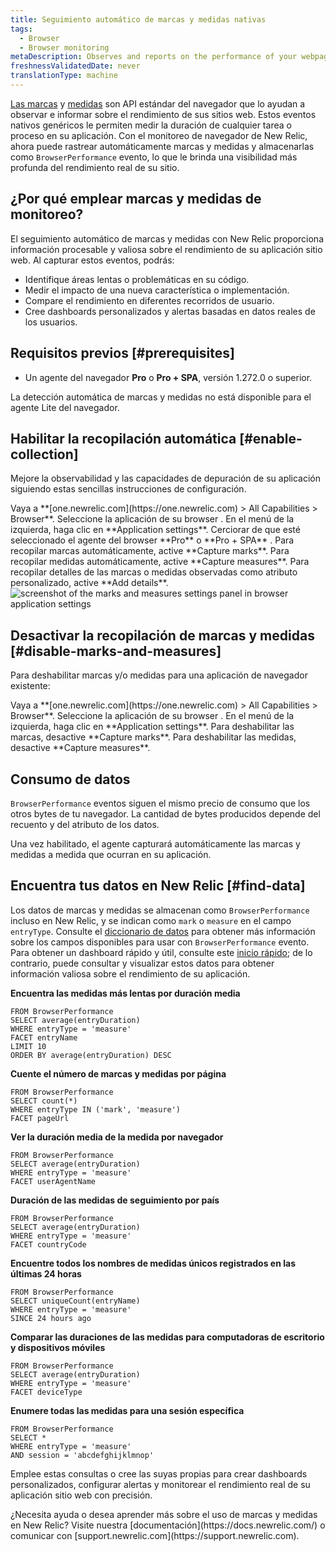 ```yaml
---
title: Seguimiento automático de marcas y medidas nativas
tags:
  - Browser
  - Browser monitoring
metaDescription: Observes and reports on the performance of your webpages by automatically tracking native marks and measures.
freshnessValidatedDate: never
translationType: machine
---
```


[Las marcas](https://developer.mozilla.org/en-US/docs/Web/API/Performance/mark) y [medidas](https://developer.mozilla.org/en-US/docs/Web/API/Performance/measure) son API estándar del navegador que lo ayudan a observar e informar sobre el rendimiento de sus sitios web. Estos eventos nativos genéricos le permiten medir la duración de cualquier tarea o proceso en su aplicación. Con el monitoreo de navegador de New Relic, ahora puede rastrear automáticamente marcas y medidas y almacenarlas como `BrowserPerformance` evento, lo que le brinda una visibilidad más profunda del rendimiento real de su sitio.

## ¿Por qué emplear marcas y medidas de monitoreo?

El seguimiento automático de marcas y medidas con New Relic proporciona información procesable y valiosa sobre el rendimiento de su aplicación sitio web. Al capturar estos eventos, podrás:

* Identifique áreas lentas o problemáticas en su código.
* Medir el impacto de una nueva característica o implementación.
* Compare el rendimiento en diferentes recorridos de usuario.
* Cree dashboards personalizados y alertas basadas en datos reales de los usuarios.

## Requisitos previos [#prerequisites]

* Un agente del navegador **Pro** o **Pro + SPA**, versión 1.272.0 o superior.

<Callout variant="important">
  La detección automática de marcas y medidas no está disponible para el agente Lite del navegador.
</Callout>

## Habilitar la recopilación automática [#enable-collection]

Mejore la observabilidad y las capacidades de depuración de su aplicación siguiendo estas sencillas instrucciones de configuración.

<Steps>
  <Step>
    Vaya a **[one.newrelic.com](https://one.newrelic.com) &gt; All Capabilities &gt; Browser**.
  </Step>

  <Step>
    Seleccione la aplicación de su browser .
  </Step>

  <Step>
    En el menú de la izquierda, haga clic en **Application settings**.
  </Step>

  <Step>
    Cerciorar de que esté seleccionado el agente del browser **Pro** o **Pro + SPA** .
  </Step>

  <Step>
    Para recopilar marcas automáticamente, active **Capture marks**. Para recopilar medidas automáticamente, active **Capture measures**. Para recopilar detalles de las marcas o medidas observadas como atributo personalizado, active **Add details**.
  </Step>
</Steps>

<img title="Marks and measures settings" alt="screenshot of the marks and measures settings panel in browser application settings" src="/images/M_and_M settings.png" />

## Desactivar la recopilación de marcas y medidas [#disable-marks-and-measures]

Para deshabilitar marcas y/o medidas para una aplicación de navegador existente:

<Steps>
  <Step>
    Vaya a **[one.newrelic.com](https://one.newrelic.com) &gt; All Capabilities &gt; Browser**.
  </Step>

  <Step>
    Seleccione la aplicación de su browser .
  </Step>

  <Step>
    En el menú de la izquierda, haga clic en **Application settings**.
  </Step>

  <Step>
    Para deshabilitar las marcas, desactive **Capture marks**. Para deshabilitar las medidas, desactive **Capture measures**.
  </Step>
</Steps>

## Consumo de datos

`BrowserPerformance` eventos siguen el mismo precio de consumo que los otros bytes de tu navegador. La cantidad de bytes producidos depende del recuento y del atributo de los datos.

Una vez habilitado, el agente capturará automáticamente las marcas y medidas a medida que ocurran en su aplicación.

## Encuentra tus datos en New Relic [#find-data]

Los datos de marcas y medidas se almacenan como `BrowserPerformance` incluso en New Relic, y se indican como `mark` o `measure` en el campo `entryType`. Consulte el [diccionario de datos](https://docs.newrelic.com/attribute-dictionary/?event=BrowserPerformance) para obtener más información sobre los campos disponibles para usar con `BrowserPerformance` evento. Para obtener un dashboard rápido y útil, consulte este [inicio rápido](https://newrelic.com/instant-observability/browser-marks-and-measures); de lo contrario, puede consultar y visualizar estos datos para obtener información valiosa sobre el rendimiento de su aplicación.

**Encuentra las medidas más lentas por duración media**

```nrql
FROM BrowserPerformance 
SELECT average(entryDuration) 
WHERE entryType = 'measure' 
FACET entryName 
LIMIT 10 
ORDER BY average(entryDuration) DESC
```

**Cuente el número de marcas y medidas por página**

```nrql
FROM BrowserPerformance 
SELECT count(*) 
WHERE entryType IN ('mark', 'measure') 
FACET pageUrl
```

**Ver la duración media de la medida por navegador**

```nrql
FROM BrowserPerformance 
SELECT average(entryDuration) 
WHERE entryType = 'measure' 
FACET userAgentName
```

**Duración de las medidas de seguimiento por país**

```nrql
FROM BrowserPerformance 
SELECT average(entryDuration) 
WHERE entryType = 'measure' 
FACET countryCode
```

**Encuentre todos los nombres de medidas únicos registrados en las últimas 24 horas**

```nrql
FROM BrowserPerformance 
SELECT uniqueCount(entryName) 
WHERE entryType = 'measure' 
SINCE 24 hours ago
```

**Comparar las duraciones de las medidas para computadoras de escritorio y dispositivos móviles**

```nrql
FROM BrowserPerformance 
SELECT average(entryDuration) 
WHERE entryType = 'measure' 
FACET deviceType
```

**Enumere todas las medidas para una sesión específica**

```nrql
FROM BrowserPerformance 
SELECT * 
WHERE entryType = 'measure' 
AND session = 'abcdefghijklmnop'
```

Emplee estas consultas o cree las suyas propias para crear dashboards personalizados, configurar alertas y monitorear el rendimiento real de su aplicación sitio web con precisión.

<Callout variant="tip">
  ¿Necesita ayuda o desea aprender más sobre el uso de marcas y medidas en New Relic? Visite nuestra [documentación](https://docs.newrelic.com/) o comunicar con [support.newrelic.com](https://support.newrelic.com).
</Callout>